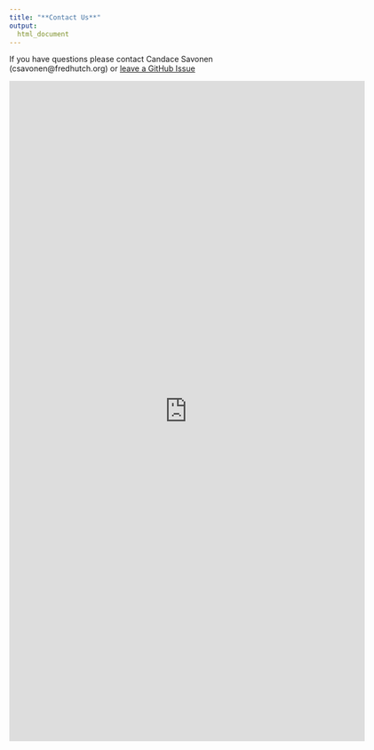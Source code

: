 ```yaml
---
title: "**Contact Us**"
output:
  html_document
---
```


If you have questions please contact Candace Savonen (csavonen@fredhutch.org) or [leave a GitHub Issue]( https://github.com/fhdsl/metricminer/issues)

<iframe src="https://docs.google.com/forms/d/e/1FAIpQLSc4P8xntp22CShqCDMGvC6prCInaqbzC2fbknIkFujR5ORTSw/viewform?embedded=true" width="640" height="1189" frameborder="0" marginheight="0" marginwidth="0">Loading…</iframe>
